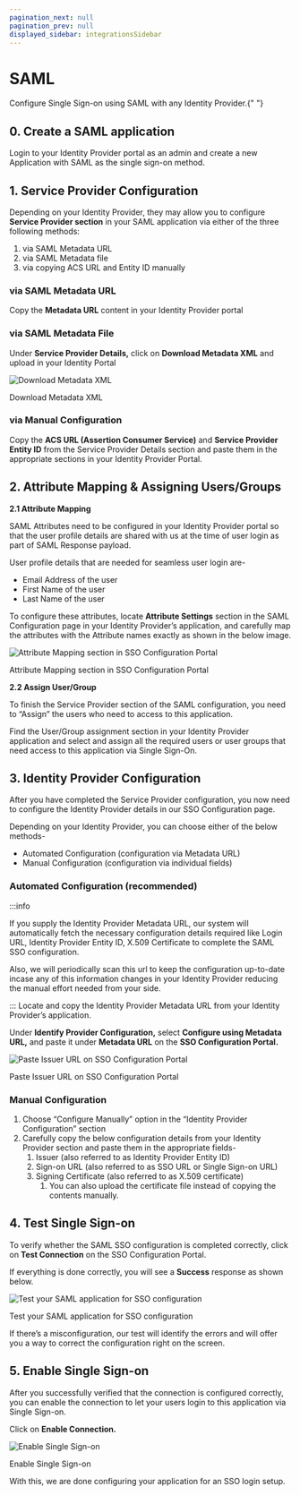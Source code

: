 ```yaml
---
pagination_next: null
pagination_prev: null
displayed_sidebar: integrationsSidebar
---
```


# SAML

<Subtitle>
  Configure Single Sign-on using SAML with any Identity Provider.{" "}
</Subtitle>

## 0. Create a SAML application

Login to your Identity Provider portal as an admin and create a new Application with SAML as the single sign-on method.

## 1. Service Provider Configuration

Depending on your Identity Provider, they may allow you to configure **Service Provider section** in your SAML application via either of the three following methods:

1. via SAML Metadata URL
2. via SAML Metadata file
3. via copying ACS URL and Entity ID manually

### via SAML Metadata URL

Copy the **Metadata URL** content in your Identity Provider portal

### via SAML Metadata File

Under **Service Provider Details,** click on **Download Metadata XML** and upload in your Identity Portal

![Download Metadata XML](@site/docs/sso/assets/integrations/saml-custom-provider/0.png)

Download Metadata XML

### via Manual Configuration

Copy the **ACS URL (Assertion Consumer Service)** and **Service Provider Entity ID** from the Service Provider Details section and paste them in the appropriate sections in your Identity Provider Portal.

## 2. Attribute Mapping & Assigning Users/Groups

**2.1 Attribute Mapping**

SAML Attributes need to be configured in your Identity Provider portal so that the user profile details are shared with us at the time of user login as part of SAML Response payload.

User profile details that are needed for seamless user login are-

- Email Address of the user
- First Name of the user
- Last Name of the user

To configure these attributes, locate **Attribute Settings** section in the SAML Configuration page in your Identity Provider’s application, and carefully map the attributes with the Attribute names exactly as shown in the below image.

![Attribute Mapping section in SSO Configuration Portal ](@site/docs/sso/assets/integrations/saml-custom-provider/1.png)

Attribute Mapping section in SSO Configuration Portal

**2.2 Assign User/Group**

To finish the Service Provider section of the SAML configuration, you need to “Assign” the users who need to access to this application.

Find the User/Group assignment section in your Identity Provider application and select and assign all the required users or user groups that need access to this application via Single Sign-On.

## 3. Identity Provider Configuration

After you have completed the Service Provider configuration, you now need to configure the Identity Provider details in our SSO Configuration page.

Depending on your Identity Provider, you can choose either of the below methods-

- Automated Configuration (configuration via Metadata URL)
- Manual Configuration (configuration via individual fields)

### Automated Configuration (recommended)

:::info

If you supply the Identity Provider Metadata URL, our system will automatically fetch the necessary configuration details required like Login URL, Identity Provider Entity ID, X.509 Certificate to complete the SAML SSO configuration.

Also, we will periodically scan this url to keep the configuration up-to-date incase any of this information changes in your Identity Provider reducing the manual effort needed from your side.

:::
Locate and copy the Identity Provider Metadata URL from your Identity Provider’s application.

Under **Identify Provider Configuration,** select **Configure using Metadata URL,** and paste it under **Metadata URL** on the **SSO Configuration Portal.**

![Paste Issuer URL on SSO Configuration Portal ](@site/docs/sso/assets/integrations/saml-custom-provider/2.png)

Paste Issuer URL on SSO Configuration Portal

### Manual Configuration

1. Choose “Configure Manually” option in the “Identity Provider Configuration” section
2. Carefully copy the below configuration details from your Identity Provider section and paste them in the appropriate fields-
   1. Issuer (also referred to as Identity Provider Entity ID)
   2. Sign-on URL (also referred to as SSO URL or Single Sign-on URL)
   3. Signing Certificate (also referred to as X.509 certificate)
      1. You can also upload the certificate file instead of copying the contents manually.

<!-- <Insert Screenshot below> -->

## 4. Test Single Sign-on

To verify whether the SAML SSO configuration is completed correctly, click on **Test Connection** on the SSO Configuration Portal.

If everything is done correctly, you will see a **Success** response as shown below.

![Test your SAML application for SSO configuration ](@site/docs/sso/assets/integrations/saml-custom-provider/3.png)

Test your SAML application for SSO configuration

If there’s a misconfiguration, our test will identify the errors and will offer you a way to correct the configuration right on the screen.

## 5. Enable Single Sign-on

After you successfully verified that the connection is configured correctly, you can enable the connection to let your users login to this application via Single Sign-on.

Click on **Enable Connection.**

![Enable Single Sign-on](@site/docs/sso/assets/integrations/saml-custom-provider/4.png)

Enable Single Sign-on

With this, we are done configuring your application for an SSO login setup.
